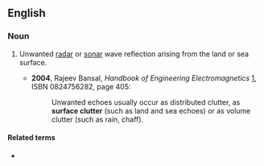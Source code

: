 ==English==

===Noun===
{{en-noun|-}}

# {{label|en|engineering}} Unwanted [[radar]] or [[sonar]] wave reflection arising from the land or sea surface.
#* '''2004''', Rajeev Bansal, ''Handbook of Engineering Electromagnetics'' [http://books.google.com/books?id=-1UXxdgIK0QC], ISBN 0824756282, page 405:
#*: Unwanted echoes usually occur as distributed clutter, as '''surface clutter''' (such as land and sea echoes) or as volume clutter (such as rain, chaff).

====Related terms====
* {{l|en|volume clutter}}